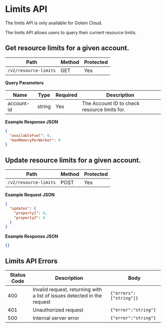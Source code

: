 
# Limits API

<Callout type="info">The limits API is only available for Golem Cloud.</Callout>

The limits API allows users to query their current resource limits.

## Get resource limits for a given account.

| Path                  | Method | Protected |
| --------------------- | ------ | --------- |
| `/v2/resource-limits` | GET    | Yes       |

**Query Parameters**

| Name       | Type   | Required | Description                                  |
| ---------- | ------ | -------- | -------------------------------------------- |
| account-id | string | Yes      | The Account ID to check resource limits for. |

**Example Response JSON**

```json copy
{
  "availableFuel": 0,
  "maxMemoryPerWorker": 0
}
```

## Update resource limits for a given account.

| Path                  | Method | Protected |
| --------------------- | ------ | --------- |
| `/v2/resource-limits` | POST   | Yes       |

**Example Request JSON**

```json copy
{
  "updates": {
    "property1": 0,
    "property2": 0
  }
}
```

**Example Response JSON**

```json copy
{}
```

## Limits API Errors

| Status Code | Description                                                              | Body                    |
| ----------- | ------------------------------------------------------------------------ | ----------------------- |
| 400         | Invalid request, returning with a list of issues detected in the request | `{"errors":["string"]}` |
| 401         | Unauthorized request                                                     | `{"error":"string"}`    |
| 500         | Internal server error                                                    | `{"error":"string"}`    |
